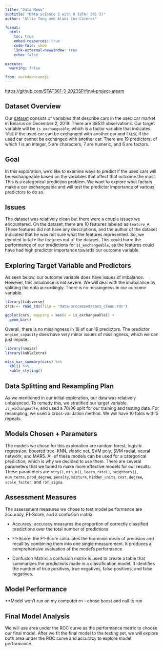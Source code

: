 ```yaml
---
title: "Data Memo"
subtitle: "Data Science 3 with R (STAT 301-3)"
author: "Allie Tong and Alani Cox-Caceres"

format:
  html:
    toc: true
    embed-resources: true
    code-fold: show
    link-external-newwindow: true
    echo: false
    
execute:
  warning: false

from: markdown+emoji 
---
```


::: {.callout-important}

[https://github.com/STAT301-3-2023SP/final-project-ateam](https://github.com/STAT301-3-2023SP/final-project-ateam)

:::

## Dataset Overview
Our [dataset](https://www.kaggle.com/datasets/lepchenkov/usedcarscatalog) consists of variables that describe cars in the used car market in Belarus on December 2, 2019. There are 38531 observations. Our target variable will be `is_exchangeable`, which is a factor variable that indicates `TRUE` if the used car can be exchanged with another car and `FALSE` if the used car cannot be exchanged with another car. There are 19 predictors, of which 1 is an integer, 5 are characters, 7 are numeric, and 6 are factors.

## Goal
In this exploration, we'd like to examine ways to predict if the used cars will be exchangeable based on the variables that affect that outcome the most. This is a categorical prediction problem. We want to explore what factors make a car exchangeable and will test the predictor importance of various predictors to do so.

## Issues
The dataset was relatively clean but there were a couple issues we encountered. On the dataset, there are 10 features labeled as `feature_#`. These features did not have any descriptions, and the author of the dataset indicated that he was not sure what the features represented. So, we decided to take the features out of the dataset. This could harm the performance of our predictions for `is_exchangeable`, as the features could have had high predictor importance towards our outcome variable.

## Exploring Target Variable and Predictors
As seen below, our outcome variable does have issues of imbalance. However, this imbalance is not severe. We will deal with the imabalance by splitting the data accordingly. There is no missingness in our outcome variable.
```r
library(tidyverse)
cars <- read_rds(file = "data/processed/cars_clean.rds")

ggplot(cars, mapping = aes(x = is_exchangeable)) +
  geom_bar()
```

Overall, there is no missingness in 18 of our 19 predictors. The predictor `engine_capacity` does have very minor issues of missingness, which we can just impute.
```r
library(naniar)
library(kableExtra)

miss_var_summary(cars) %>% 
  kbl() %>% 
  kable_styling()
```

## Data Splitting and Resampling Plan
As we mentioned in our initial exploration, our data was relatively unbalanced. To remedy this, we stratified our target variable, `is_exchangeable`, and used a 70/30 split for our training and testing data. For resampling, we used a cross-validation method. We will have 10 folds with 5 repeats.

## Models Chosen + Parameters
The models we chose for this exploration are random forest, logistic regression, boosted tree, KNN, elastic net, SVM poly, SVM radial, neural network, and MARS. All of these models can be used for a categorical prediction, which is why we decided to use them. There are several parameters that we tuned to make more effective models for our results. These parameters are `mtry()`, `min_n()`, `learn_rate()`, `neighbors()`, `num_terms`, `prod_degree`, `penalty`, `mixture`, `hidden_units`, `cost`, `degree`, `scale_factor`, and `rbf_sigma`.

## Assessment Measures
The assessment measures we chose to test model performance are accuracy, F1-Score, and a confusion matrix. 

* Accuracy: accuracy measures the proportion of correctly classified predictions over the total number of predictions 

* F1-Score: the F1-Score calculates the harmonic mean of precision and recall by combining them into one single measurement. It produces a comprehensive evaluation of the model's performance

* Confusion Matrix: a confusion matrix is used to create a table that summarizes the predictions made in a classification model. It identifies the number of true positives, true negatives, false positives, and false negatives.  

## Model Performance
**Model won't run on my computer rn -- chose boost and null to run

## Final Model Analysis
We will use area under the ROC curve as the performance metric to choose our final model. After we fit the final model to the testing set, we will explore both area under the ROC curve and accuracy to explore model performance.

